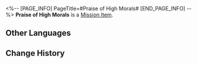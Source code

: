 <%-- [PAGE_INFO]
PageTitle=#Praise of High Morals#
[END_PAGE_INFO] --%>
{{Item Infobox
|id          = 140000
|image       = Item Praise of High Morals.png
|type        = Mission Item
|type2       = Valuable Object
|invCategory = Missions
|rarity      = 1
|effect      = 
|description = In this grand universe, moral standards are materialized into physical form. Thumbs-up approvals aren't a rare sight to behold.<br />What matters is that you are recognized!
}}
'''Praise of High Morals''' is a [[Mission Item]].

==Other Languages==
{{Other Languages
|en   = Praise of High Morals
|zhs  = 崇高道德的赞许
|zht  = 崇高道德的讚許
|ja   = 崇高なる道徳の賞賛
|ko   = 숭고한 도덕의 찬사
|es   = Elogio de la moral
|fr   = Éloge de moralité
|ru   = Похвала высокой морали
|th   = แต้มคุณธรรม
|vi   = Lời Khen Cao Thượng
|de   = Lob der hohen Moral
|id   = Pengakuan Moral Tertinggi
|pt   = Prece de Alta Moral
}}

==Change History==
{{Change History|2.0}}